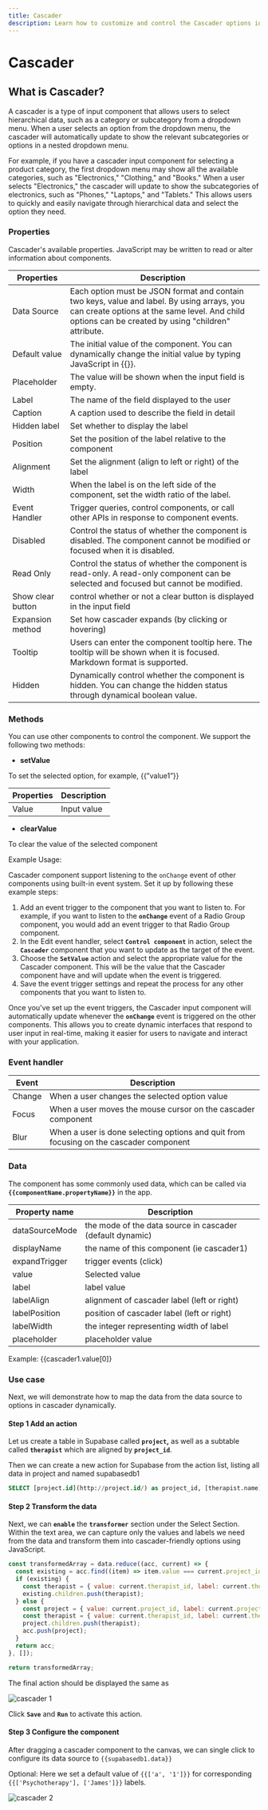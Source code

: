 ```yaml
---
title: Cascader
description: Learn how to customize and control the Cascader options in ILLA Cloud.
---
```


# Cascader
## What is Cascader?

A cascader is a type of input component that allows users to select hierarchical data, such as a category or subcategory from a dropdown menu. When a user selects an option from the dropdown menu, the cascader will automatically update to show the relevant subcategories or options in a nested dropdown menu.

For example, if you have a cascader input component for selecting a product category, the first dropdown menu may show all the available categories, such as "Electronics," "Clothing," and "Books." When a user selects "Electronics," the cascader will update to show the subcategories of electronics, such as "Phones," "Laptops," and "Tablets." This allows users to quickly and easily navigate through hierarchical data and select the option they need.

### Properties

Cascader's available properties. JavaScript may be written to read or alter information about components.

| Properties | Description |
| --- | --- |
| Data Source | Each option must be JSON format and contain two keys, value and label. By using arrays, you can create options at the same level. And child options can be created by using "children" attribute. |
| Default value | The initial value of the component. You can dynamically change the initial value by typing JavaScript in {{}}. |
| Placeholder | The value will be shown when the input field is empty. |
| Label | The name of the field displayed to the user |
| Caption | A caption used to describe the field in detail |
| Hidden label | Set whether to display the label |
| Position | Set the position of the label relative to the component |
| Alignment | Set the alignment (align to left or right) of the label |
| Width | When the label is on the left side of the component, set the width ratio of the label. |
| Event Handler | Trigger queries, control components, or call other APIs in response to component events. |
| Disabled | Control the status of whether the component is disabled. The component cannot be modified or focused when it is disabled. |
| Read Only | Control the status of whether the component is read-only. A read-only component can be selected and focused but cannot be modified. |
| Show clear button | control whether or not a clear button is displayed in the input field |
| Expansion method | Set how cascader expands (by clicking or hovering) |
| Tooltip | Users can enter the component tooltip here. The tooltip will be shown when it is focused. Markdown format is supported. |
| Hidden | Dynamically control whether the component is hidden. You can change the hidden status through dynamical boolean value. |

### Methods

You can use other components to control the component. We support the following two methods:

- **setValue**

To set the selected option, for example, {{”value1”}}

| Properties | Description |
| --- | --- |
| Value | Input value |
- **clearValue**

To clear the value of the selected component 

Example Usage:

Cascader component support listening to the `onChange` event of other components using built-in event system. Set it up by following these example steps:

1. Add an event trigger to the component that you want to listen to. For example, if you want to listen to the **`onChange`** event of a Radio Group component, you would add an event trigger to that Radio Group component.
2. In the Edit event handler, select **`Control component`** in action, select the **`Cascader`** component that you want to update as the target of the event.
3. Choose the **`SetValue`** action and select the appropriate value for the Cascader component. This will be the value that the Cascader component have and will update when the event is triggered.
4. Save the event trigger settings and repeat the process for any other components that you want to listen to.

Once you've set up the event triggers, the Cascader input component will automatically update whenever the **`onChange`** event is triggered on the other components. This allows you to create dynamic interfaces that respond to user input in real-time, making it easier for users to navigate and interact with your application.

### Event handler

| Event | Description |
| --- | --- |
| Change | When a user changes the selected option value |
| Focus | When a user moves the mouse cursor on the cascader component |
| Blur | When a user is done selecting options and quit from focusing on the cascader component |

### Data

The component has some commonly used data, which can be called via **`{{componentName.propertyName}}`** in the app.

| Property name | Description |
| --- | --- |
| dataSourceMode | the mode of the data source in cascader (default dynamic) |
| displayName | the name of this component (ie cascader1) |
| expandTrigger | trigger events (click) |
| value | Selected value |
| label | label value |
| labelAlign | alignment of cascader label (left or right) |
| labelPosition | position of cascader label (left or right) |
| labelWidth | the integer representing width of label |
| placeholder | placeholder value |

Example: {{cascader1.value[0]}

### Use case

Next, we will demonstrate how to map the data from the data source to options in cascader dynamically. 

#### Step 1 Add an action

Let us create a table in Supabase called **`project`,** as well as a subtable called **`therapist`** which are aligned by **`project_id`**.

Then we can create a new action for Supabase from the action list, listing all data in project and named supabasedb1 

```sql
SELECT [project.id](http://project.id/) as project_id, [therapist.name](http://therapist.name/) as therapist_name from therapist join project on therapist.project_id = [project.id](http://project.id/)
```

#### Step 2 Transform the data

Next, we can **`enable`** the **`transformer`** section under the Select Section. Within the text area, we can capture only the values and labels we need from the data and transform them into cascader-friendly options using JavaScript.

```jsx
const transformedArray = data.reduce((acc, current) => {
  const existing = acc.find((item) => item.value === current.project_id);
  if (existing) {
    const therapist = { value: current.therapist_id, label: current.therapist_name };
    existing.children.push(therapist);
  } else {
    const project = { value: current.project_id, label: current.project_name, children: [] };
    const therapist = { value: current.therapist_id, label: current.therapist_name };
    project.children.push(therapist);
    acc.push(project);
  }
  return acc;
}, []);

return transformedArray;
```

The final action should be displayed the same as

![cascader 1](https://cdn.illacloud.com/official-website/img/docs/cascader1.png)

Click **`Save`** and **`Run`** to activate this action.

#### Step 3 Configure the component

After dragging a cascader component to the canvas, we can single click to configure its data source to `{{supabasedb1.data}}` 

Optional: Here we set a default value of `{{['a', '1']}}` for corresponding `{{['Psychotherapy'], ['James']}}` labels.

![cascader 2](https://cdn.illacloud.com/official-website/img/docs/cascader0.png)

